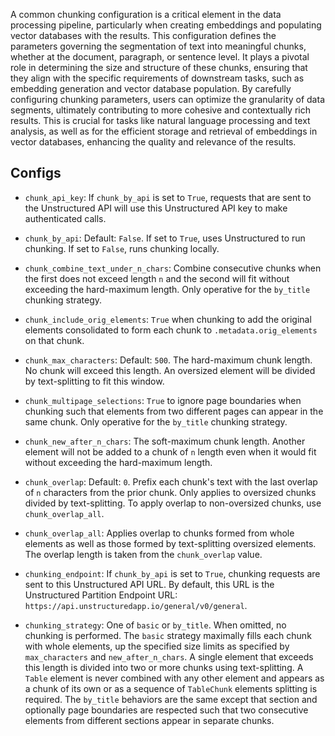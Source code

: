 
A common chunking configuration is a critical element in the data processing pipeline, particularly when creating embeddings and populating vector databases with the results. This configuration defines the parameters governing the segmentation of text into meaningful chunks, whether at the document, paragraph, or sentence level. It plays a pivotal role in determining the size and structure of these chunks, ensuring that they align with the specific requirements of downstream tasks, such as embedding generation and vector database population. By carefully configuring chunking parameters, users can optimize the granularity of data segments, ultimately contributing to more cohesive and contextually rich results. This is crucial for tasks like natural language processing and text analysis, as well as for the efficient storage and retrieval of embeddings in vector databases, enhancing the quality and relevance of the results.

## Configs

*   `chunk_api_key`: If `chunk_by_api` is set to `True`, requests that are sent to the Unstructured API will use this Unstructured API key to make authenticated calls.

*   `chunk_by_api`: Default: `False`. If set to `True`, uses Unstructured to run chunking. If set to `False`, runs chunking locally.

*   `chunk_combine_text_under_n_chars`: Combine consecutive chunks when the first does not exceed length `n` and the second will fit without exceeding the hard-maximum length. Only operative for the `by_title` chunking strategy.

*   `chunk_include_orig_elements`: `True` when chunking to add the original elements consolidated to form each chunk to `.metadata.orig_elements` on that chunk.

*   `chunk_max_characters`: Default: `500`. The hard-maximum chunk length. No chunk will exceed this length. An oversized element will be divided by text-splitting to fit this window.

*   `chunk_multipage_selections`: `True` to ignore page boundaries when chunking such that elements from two different pages can appear in the same chunk. Only operative for the `by_title` chunking strategy.

*   `chunk_new_after_n_chars`: The soft-maximum chunk length. Another element will not be added to a chunk of `n` length even when it would fit without exceeding the hard-maximum length.

*   `chunk_overlap`: Default: `0`. Prefix each chunk's text with the last overlap of `n` characters from the prior chunk. Only applies to oversized chunks divided by text-splitting. To apply overlap to non-oversized chunks, use `chunk_overlap_all`.

*   `chunk_overlap_all`: Applies overlap to chunks formed from whole elements as well as those formed by text-splitting oversized elements. The overlap length is taken from the `chunk_overlap` value.

*   `chunking_endpoint`: If `chunk_by_api` is set to `True`, chunking requests are sent to this Unstructured API URL. By default, this URL is the Unstructured Partition Endpoint URL: `https://api.unstructuredapp.io/general/v0/general`.

*   `chunking_strategy`: One of `basic` or `by_title`. When omitted, no chunking is performed. The `basic` strategy maximally fills each chunk with whole elements, up the specified size limits as specified by `max_characters` and `new_after_n_chars`. A single element that exceeds this length is divided into two or more chunks using text-splitting. A `Table` element is never combined with any other element and appears as a chunk of its own or as a sequence of `TableChunk` elements splitting is required. The `by_title` behaviors are the same except that section and optionally page boundaries are respected such that two consecutive elements from different sections appear in separate chunks.